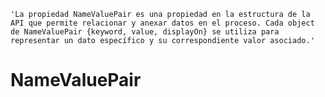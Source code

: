     'La propiedad NameValuePair es una propiedad en la estructura de la API que permite relacionar y anexar datos en el proceso. Cada object de NameValuePair {keyword, value, displayOn} se utiliza para representar un dato específico y su correspondiente valor asociado.'

# NameValuePair